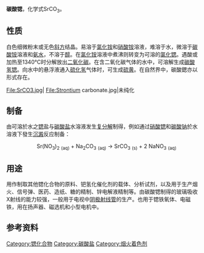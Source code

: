 {{chembox
| Name = 碳酸锶
| ImageFile = SrCO3.jpg
| ImageSize = 
| IUPACName = Strontium carbonide
| Section1 = {{Chembox Identifiers
| CASNo = 1633-05-2
| CASNo_Ref = {{cascite|correct|CAS}}
|    RTECS  =  WK8305000
|  ChemSpiderID_Ref  = {{chemspidercite|correct|chemspider}}|  ChemSpiderID  =  14666
|  UNII_Ref  = {{fdacite|correct|FDA}}|  UNII  =  41YPU4MMCA
|  InChI  =  1/CH2O3.Sr/c2-1(3)4;/h(H2,2,3,4);/q;+2/p-2
|  InChIKey  =  LEDMRZGFZIAGGB-NUQVWONBAS
|  SMILES  =  [Sr+2].[O-]C([O-])=O
|  StdInChI_Ref  = {{stdinchicite|correct|chemspider}}|  StdInChI  =  1S/CH2O3.Sr/c2-1(3)4;/h(H2,2,3,4);/q;+2/p-2
|  StdInChIKey_Ref  = {{stdinchicite|correct|chemspider}}|  StdInChIKey  =  LEDMRZGFZIAGGB-UHFFFAOYSA-L
|  PubChem  =  15407
|  EINECS  =  216-643-7
}}
| Section2 = {{Chembox Properties
|   Formula = SrCO<sub>3</sub>
|   MolarMass = 147.63 
|   Appearance = 白色或灰色无味粉末
<!--|   Odor = 无味 -->
|   Density = 3.5 g/cm<sup>3</sup> 
|   MeltingPt = 1290 ºC 分解
|   Solubility = 0.0011 g/100 ml (18 ºC)
|   RefractIndex = 1.518 <ref>Pradyot Patnaik. ''Handbook of Inorganic Chemicals''. McGraw-Hill, 2002, ISBN 0070494398</ref>
  }}
| Section7 = {{Chembox Hazards
|   EUIndex =
|   NFPA-H = 1
|   NFPA-F = 0
|   NFPA-R = 0
|   NFPA-O = 
|   ExternalMSDS = [http://www.jtbaker.com/msds/englishhtml/s6890.htm MSDS]
|   MainHazards = 
|   FlashPt = 不可燃
  }}
| Section8 = {{Chembox Related
|   OtherAnions = 
|   OtherCations = [[碳酸镁|碳酸镁]]<br/>[[碳酸钙|碳酸钙]]<br/>[[碳酸钡|碳酸钡]]
|   OtherCpds = 
  }}
}}

'''碳酸锶'''，化学式SrCO<sub>3</sub>。

==性质==
白色细微粉末或无色[[斜方|斜方]]结晶。易溶于[[氯化铵|氯化铵]]和[[硝酸铵|硝酸铵]]溶液，难溶于水，微溶于[[碳酸铵|碳酸铵]]溶液和[[氨水|氨水]]，不溶于[[醇|醇]]。在[[氯化铵|氯化铵]]溶液中煮沸则转变为可溶的[[氯化锶|氯化锶]]。遇酸或加热至1340°C时分解放出[[二氧化碳|二氧化碳]]。在含二氧化碳气体的水中，可溶解生成[[碳酸氢锶|碳酸氢锶]]。向水中的悬浮液通入[[硫化氢|硫化氢]]气体时，可生成[[硫黄|硫黄]]。在自然界中，碳酸鍶亦以{{le|菱锶矿|Strontianite}}形式存在。

<gallery>
File:SrCO3.jpg|
File:Strontium carbonate.jpg|未纯化
</gallery>

==制备==
由可溶於水之[[锶|锶]]盐与[[碳酸盐|碳酸盐]]水溶液发生[[复分解|复分解]]制得，例如通过[[硝酸锶|硝酸锶]]和[[碳酸钠|碳酸钠]]於水溶液下發生[[沉澱|沉澱]]反应制备：

::Sr(NO<sub>3</sub>)<sub>2</sub> <sub>(aq)</sub> + Na<sub>2</sub>CO<sub>3</sub> <sub>(aq)</sub> → SrCO<sub>3</sub> <sub>(s)</sub> + 2 NaNO<sub>3</sub> <sub>(aq)</sub>

==用途==
用作制取其他锶化合物的原料、钯氢化催化剂的载体、分析试剂，以及用于生产烟火、信号弹、医药、造纸、糖的精制、锌电解液精制等。由碳酸锶制得的玻璃吸收X射线的能力较强，一般用于电视中[[阴极射线管|阴极射线管]]的生产。也用于锶铁氧体、电磁铁，用在扬声器、磁选机和小型电机中。

==参考资料==
{{reflist}}

{{鍶化合物}}

{{Authority control}}
[[Category:锶化合物|Category:锶化合物]]
[[Category:碳酸盐|Category:碳酸盐]]
[[Category:烟火着色剂|Category:烟火着色剂]]